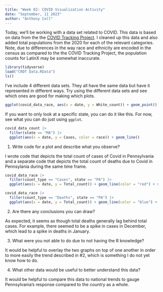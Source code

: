 ```yaml
---
title: "Week 02: COVID Visualization Activity"
date: "September, 11 2023"
author: "Anthony Coll"
---
```


Today, we'll be working with a data set related to COVID.
This data is based on data from the the [COVID Tracking Project](https://covidtracking.com/).
I cleaned up this data and also added total populations from the 2020 for each of the relevant categories.
Note, due to differences in the way race and ethnicity are encoded in the census as compared to the the COVID Tracking Project, the population counts for LatinX may be somewhat inaccurate.

```r
library(tidyverse)
load("CRDT Data.RData")
ls()
```

I've include 4 different data sets.
They all have the same data but have it represented in different ways.
Try using the different data sets and see which ones are good for making which plots.


```r
ggplot(covid_data_race, aes(x = date, y = White_count)) + geom_point()
```



If you want to only look at a specific state, you can do it like this.
For now, see what you can do just using `ggplot`.

```r
covid_data_count |> 
  filter(state == "MA") |> 
  ggplot(aes(x = date, y = Cases, color = race)) + geom_line()
```

1. Write code for a plot and describe what you observe?

I wrote code that depicts the total count of cases of Covid in Pennsylvania and a separate code that depicts the total count of deaths due to Covid in Pennsylania during the same time frame.


```r
covid_data_race |>
  filter(count_type == "Cases", state == "PA") |>
  ggplot(aes(x = date, y = Total_count)) + geom_line(color = "red") + scale_x_date("Date") + scale_y_continuous("Total Cases")
```

```r
covid_data_race |>
  filter(count_type == "Deaths", state == "PA") |>
  ggplot(aes(x = date, y = Total_count)) + geom_line(color = "blue") + scale_x_date("Date") + scale_y_continuous("Total Deaths")
```


2. Are there any conclusions you can draw?

As expected, it seems as though total deaths generally lag behind total cases. For example, there seemed to be a spike in cases in December, which lead to a spike in deaths in January.

3. What were you not able to do due to not having the R knowledge?

It would be helpful to overlay the two graphs on top of one another in order to more easily the trend described in #2, which is something I do not yet know how to do.

4. What other data would be useful to better understand this data?

It would be helpful to compare this data to national trends to gauge Pennsylvania's response compared to the country as a whole.

